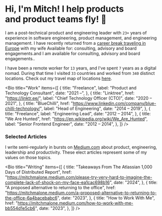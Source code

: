 # Hi, I'm Mitch! I help products<br /> and product teams fly! 🚀

I am a post-technical product and engineering leader with `23+` years of experience in software engineering, product management, and engineering management. I have recently returned from a <a href="https://nomadmo.re/maps/2023-world/">career break traveling in Europe</a> with my wife Available for: consulting, advisory and board engagements.and I am available for consulting, advisory and board engagements..

I have been a remote worker for `13` years, and I've spent `7` years as a digital nomad.
During that time I visited `33` countries and worked from `340` distinct locations. Check out
my travel map of locations <a href="https://nomadmo.re/maps/the-full-travel-map/">here</a>.

<Bio
  title="Work"
  items={[
    {
      title: "Freelance",
      label: "Product and Technology Consultant",
      date: "2021 –",
    },
    {
      title: "Linktree",
      href: "https://linktr.ee/",
      label: "Chief Technology Officer (CTO)",
      date: "2020 – 2021",
    },
    {
      title: "BlueChilli",
      href: "https://www.linkedin.com/company/blue-chilli-technology/",
      label: "Head of Engineering",
      date: "2014 – 2019",
    },
    {
      title: "Freelance",
      label: "Engineering Lead",
      date: "2012 – 2014",
    },
    {
      title: "We Are Hunted",
      href: "https://en.wikipedia.org/wiki/We_Are_Hunted",
      label: "Senior Frontend Engineer",
      date: "2012 – 2014",
    },
  ]}
/>

### Selected Articles

I write semi-regularly in bursts on [Medium.com](https://mitchmalone.medium.com/) about product, engineering, leadership and productivity. These elect articles represent some of my values on those topics.

<Bio
  title="Writing"
  items={[
    {
      title: "Takeaways From The Atlassian 1,000 Days of Distributed Report",
      href: "https://mitchmalone.medium.com/please-try-very-hard-to-imagine-the-complete-lack-of-shock-on-my-face-ea1cac698b16",
      date: "2024",
    },
    {
      title: "A proposed alternative to returning to the office",
      href: "https://mitchmalone.medium.com/a-proposed-alternative-to-returning-to-the-office-6a4bacebabc6",
      date: "2023",
    },
    {
      title: "How to Work With Me",
      href: "https://mitchmalone.medium.com/how-to-work-with-me-bb554d1e5cb6",
      date: "2023",
    },
  ]}
/>
